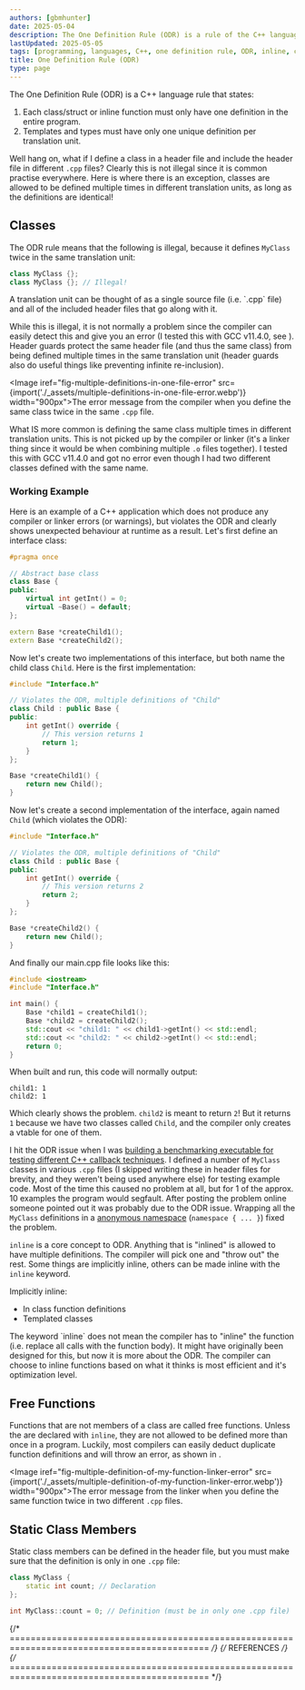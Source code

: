 ```yaml
---
authors: [gbmhunter]
date: 2025-05-04
description: The One Definition Rule (ODR) is a rule of the C++ language which states that each entity must have only one definition.
lastUpdated: 2025-05-05
tags: [programming, languages, C++, one definition rule, ODR, inline, classes, functions, templates, static]
title: One Definition Rule (ODR)
type: page
---
```


The One Definition Rule (ODR) is a C++ language rule that states:

1. Each class/struct or inline function must only have one definition in the entire program.
1. Templates and types must have only one unique definition per translation unit.

Well hang on, what if I define a class in a header file and include the header file in different `.cpp` files? Clearly this is not illegal since it is common practise everywhere. Here is where there is an exception, classes are allowed to be defined multiple times in different translation units, as long as the definitions are identical!

## Classes

The ODR rule means that the following is illegal, because it defines `MyClass` twice in the same translation unit:

```c++ title="main.cpp"
class MyClass {};
class MyClass {}; // Illegal!
```

<Aside type="note">
A translation unit can be thought of as a single source file (i.e. `.cpp` file) and all of the included header files that go along with it.
</Aside>

While this is illegal, it is not normally a problem since the compiler can easily detect this and give you an error (I tested this with GCC v11.4.0, see <IRef iref="fig-multiple-definitions-in-one-file-error" />). Header guards protect the same header file (and thus the same class) from being defined multiple times in the same translation unit (header guards also do useful things like preventing infinite re-inclusion).

<Image iref="fig-multiple-definitions-in-one-file-error" src={import('./_assets/multiple-definitions-in-one-file-error.webp')} width="900px">The error message from the compiler when you define the same class twice in the same `.cpp` file.</Image>

What IS more common is defining the same class multiple times in different translation units. This is not picked up by the compiler or linker (it's a linker thing since it would be when combining multiple `.o` files together). I tested this with GCC v11.4.0 and got no error even though I had two different classes defined with the same name.

### Working Example

Here is an example of a C++ application which does not produce any compiler or linker errors (or warnings), but violates the ODR and clearly shows unexpected behaviour at runtime as a result. Let's first define an interface class:

```c++ title="Interface.h"
#pragma once

// Abstract base class
class Base {
public:
	virtual int getInt() = 0;
	virtual ~Base() = default;
};

extern Base *createChild1();
extern Base *createChild2();
```

Now let's create two implementations of this interface, but both name the child class `Child`. Here is the first implementation:

```c++ title="Child1.cpp"
#include "Interface.h"

// Violates the ODR, multiple definitions of "Child"
class Child : public Base {
public:
    int getInt() override {
        // This version returns 1
        return 1;
    }
};

Base *createChild1() {
    return new Child();
}
```

Now let's create a second implementation of the interface, again named `Child` (which violates the ODR):

```c++ title="Child2.cpp"
#include "Interface.h"

// Violates the ODR, multiple definitions of "Child"
class Child : public Base {
public:
    int getInt() override {
        // This version returns 2
        return 2;
    }
};

Base *createChild2() {
    return new Child();
}
```

And finally our main.cpp file looks like this:

```c++ title="main.cpp"
#include <iostream>
#include "Interface.h"

int main() {
    Base *child1 = createChild1();
    Base *child2 = createChild2();
    std::cout << "child1: " << child1->getInt() << std::endl;
    std::cout << "child2: " << child2->getInt() << std::endl;
    return 0;
}
```

When built and run, this code will normally output:

```text
child1: 1
child2: 1
```

Which clearly shows the problem. `child2` is meant to return `2`! But it returns `1` because we have two classes called `Child`, and the compiler only creates a vtable for one of them.

I hit the ODR issue when I was [building a benchmarking executable for testing different C++ callback techniques](/programming/languages/c-plus-plus/callbacks/). I defined a number of `MyClass` classes in various `.cpp` files (I skipped writing these in header files for brevity, and they weren't being used anywhere else) for testing example code. Most of the time this caused no problem at all, but for 1 of the approx. 10 examples the program would segfault. After posting the problem online someone pointed out it was probably due to the ODR issue. Wrapping all the `MyClass` definitions in a [anonymous namespace](/programming/languages/c-plus-plus/namespaces/) (`namespace { ... }`) fixed the problem.

`inline` is a core concept to ODR. Anything that is "inlined" is allowed to have multiple definitions. The compiler will pick one and "throw out" the rest. Some things are implicitly inline, others can be made inline with the `inline` keyword.

Implicitly inline:

* In class function definitions
* Templated classes

<Aside type="tip">
The keyword `inline` does not mean the compiler has to "inline" the function (i.e. replace all calls with the function body). It might have originally been designed for this, but now it is more about the ODR. The compiler can choose to inline functions based on what it thinks is most efficient and it's optimization level.
</Aside>

## Free Functions

Functions that are not members of a class are called free functions. Unless the are declared with `inline`, they are not allowed to be defined more than once in a program. Luckily, most compilers can easily deduct duplicate function definitions and will throw an error, as shown in <IRef iref="fig-multiple-definition-of-my-function-linker-error" />.

<Image iref="fig-multiple-definition-of-my-function-linker-error" src={import('./_assets/multiple-definition-of-my-function-linker-error.webp')} width="900px">The error message from the linker when you define the same function twice in two different `.cpp` files.</Image>

## Static Class Members

Static class members can be defined in the header file, but you must make sure that the definition is only in one `.cpp` file:

```c++ title="MyClass.h"
class MyClass {
    static int count; // Declaration
};
```

```c++ title="MyClass.cpp"
int MyClass::count = 0; // Definition (must be in only one .cpp file)
```

{/* ============================================================================================ */}
{/* REFERENCES */}
{/* ============================================================================================ */}

